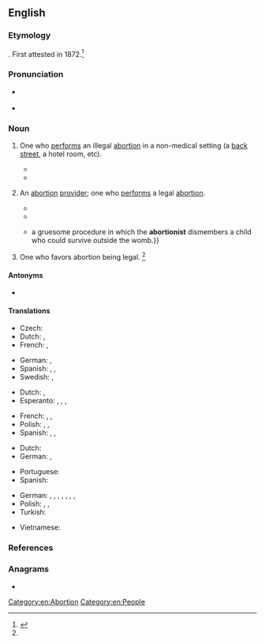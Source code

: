 ==English==

===Etymology===
{{suffix|en|abortion|ist}}. First attested in 1872.<ref name=SOED>{{R:SOED5|page=7}}</ref>

===Pronunciation===
* {{a|US}} {{IPA|en|/əˈbɔɹ.ʃə.nɪst/}}
* {{audio|en|LL-Q1860 (eng)-Vealhurl-abortionist.wav|Audio (UK)}}

===Noun===
{{en-noun}}

# {{lb|en|crime|medicine|now often|_|historical}} One who [[perform]]s an illegal [[abortion]] in a non-medical setting (a [[back street]], a hotel room, etc).
#: {{syn|en|angel maker|q1=historical, euphemism}}
#* {{quote-book|en|year=2005|author=Paul Krassner|title=One Hand Jerking: Reports from an Investigative Satirist|isbn=1583226966|page=24|passage=In 1962, when abortion was still illegal, I published an anonymous interview with Dr. Robert Spencer, a humane '''abortionist''' who was known as “The Saint.”}}
#* {{quote-book|en|year=2009-2010|author=Roger Ebert|title=Roger Ebert's Movie Yearbook 2010|section=review of ''{{w|4 Months, 3 Weeks and 2 Days}}''|page=146|passage=Then she asks her to go first to meet the '''abortionist'''. Then she neglects to make a reservation at the hotel the '''abortionist''' specifies. That almost sinks the arrangement: The '''abortionist''' has experience suggesting that hotel will be a safe venue, and suspects he may be set up for a police trap.}}
# {{lb|en|politics|chiefly|in anti-abortion discourse|pejorative}} An [[abortion]] [[provider]]; one who [[perform]]s a legal [[abortion]].
#* {{quote-book|en|title=Bioethical Dilemmas: A Jewish Perspective|volume=1|page=277|books.google.com/books?isbn=0881254738|author={{w|J. David Bleich}}|year=1998|passage=Such a fetus is perfectly viable save for the act of the abortionist.}}
#* {{quote-book|en|year=2003|author=Mark Juergensmeyer|title=Terror in the Mind of God: The Global Rise of Religious Violence|isbn=0520240111|page=24|passage=According to Bray, "there is a difference between taking a retired '''abortionist''' and executing him, and killing a practicing '''abortionist''' who is regularly killing babies." The first act is in Bray's view retributive, the second defensive.}}
#* {{quote-book|en|year=2009|author={{w|Dinesh D'Souza}}|title={{w|Letters to a Young Conservative}}|isbn=0786739096|page=191|passage={{...}} a gruesome procedure in which the '''abortionist''' dismembers a child who could survive outside the womb.}}
# {{lb|en|politics|in anti-abortion discourse|offensive}} One who favors abortion being legal. {{defdate|since the late 19<sup>th</sup> century}}<ref name=SOED/>

====Antonyms====
* {{sense|one who favours abortion being legal}} {{l|en|anti-abortionist}} {{gloss|one who opposes abortion being legal}}

====Translations====
{{trans-top|one who performs an illegal (backstreet) abortion}}
* Czech: {{t+|cs|andělíčkářka|f}} {{qualifier|historical, women only}}
* Dutch: {{t|nl|engeltjesmaker|m}}, {{t+|nl|engeltjesmaakster|f}}
* French: {{t+|fr|faiseur d'anges|m}}, {{t+|fr|faiseuse d'anges|f}}
{{trans-mid}}
* German: {{t+|de|Engelmacher|m}}, {{qualifier|euphemistic}} {{gloss|backstreet}} {{t+|de|Engelmacherin|f}}
* Spanish: {{t+|es|abortista|m|f}}, {{t|es|abortero|m}}, {{t|es|abortera|f}}
* Swedish: {{t|sv|änglamakare|c}}, {{t|sv|änglamakerska|c}}
{{trans-bottom}}

{{trans-top|one who performs a legal abortion}}
* Dutch: {{t+|nl|aborteur|m}}, {{t+|nl|aborteuse|f}}
* Esperanto: {{t|eo|abortigisto}} {{qualifier|♂(♀)}}, {{t|eo|virabortigisto}} {{qualifier|explicitly ♂}}, {{t|eo|abortigistino}} {{qualifier|explicitly ♀}}, {{t|eo|geabortigistoj|p}} {{qualifier|♂♀}}
{{trans-mid}}
* French: {{t|fr|médecin avorteur|m}}, {{t+|fr|avorteur|m}}, {{t+|fr|avorteuse|f}}
* Polish: {{t+|pl|aborter|m}}, {{t+|pl|aborcjonista|m}}, {{t+|pl|aborcjonistka|f}}
* Spanish: {{t+|es|abortista|m|f}}, {{t|es|abortero|m}}, {{t|es|abortera|f}}
{{trans-bottom}}

{{trans-top|one who favors abortion being legal}}
* Dutch: {{t|nl|voorstander van abortus|m}}
* German: {{t|de|Abtreibungsbefürworter|m}}, {{t|de|Abtreibungsbefürworterin|f}}
{{trans-mid}}
* Portuguese: {{t+|pt|abortista|m|f}}
* Spanish: {{t+|es|abortista|m|f}}
{{trans-bottom}}

{{checktrans-top}}
* German: {{t-check|de|Abtreiber|m}}, {{t-check|de|Abtreiberin|f}}, {{t-check|de|Abtreibungsarzt|m}}, {{t-check|de|Abtreibungsärztin|f}}, {{t-check|de|abtreibender Arzt|m}}, {{t-check|de|abtreibende Ärztin|f}}, {{t-check|de|Abtreibungshelfer|m}}, {{t-check|de|Abtreibungshelferin|f}}
* Polish: {{t+|pl|aborter|m}}, {{t+|pl|aborcjonista|m}}, {{t+|pl|aborcjonistka|f}}
* Turkish: {{t+check|tr|kürtajcı}}
{{trans-mid}}
* Vietnamese: {{t-check|vi|người phá thai}}
{{trans-bottom}}

===References===
<references/>

===Anagrams===
* {{anagrams|en|a=abiinoorstt|birotations}}

[[Category:en:Abortion]]
[[Category:en:People]]